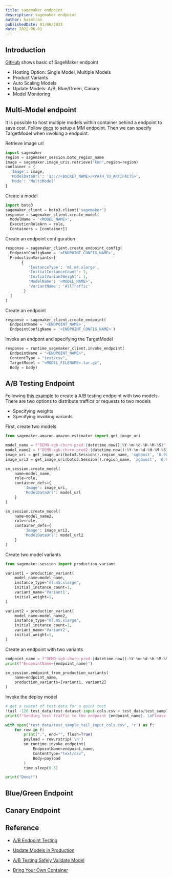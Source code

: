 ```yaml
---
title: sagemaker endpoint
description: sagemaker endpoint
author: haimtran
publishedDate: 01/06/2023
date: 2022-06-01
---
```


## Introduction

[GitHub](https://github.com/cdk-entest/sagemaker-studio) shows basic of SageMaker endpoint

- Hosting Option: Single Model, Multiple Models
- Product Variants
- Auto Scaling Models
- Update Models: A/B, Blue/Green, Canary
- Model Monitoring

## Multi-Model endpoint

<LinkedImage
  alt="sagemaker multi model endpoint"
  src="/thumbnail/sm_multi_model_endpoint.png"
/>

It is possible to host multiple models within container behind a endpoint to save cost. Follow [docs](https://docs.aws.amazon.com/sagemaker/latest/dg/create-multi-model-endpoint.html) to setup a MM endpoint. Then we can specify TargetModel when invoking a endpoint.

Retrieve image url

```py
import sagemaker
region = sagemaker_session.boto_region_name
image = sagemaker.image_uris.retrieve("knn",region=region)
container = {
  'Image': image,
  'ModelDataUrl': 's3://<BUCKET_NAME>/<PATH_TO_ARTIFACTS>',
  'Mode': 'MultiModel'
}
```

Create a model

```py
import boto3
sagemaker_client = boto3.client('sagemaker')
response = sagemaker_client.create_model(
  ModelName = '<MODEL_NAME>',
  ExecutionRoleArn = role,
  Containers = [container])
```

Create an endpoint configuration

```py
response = sagemaker_client.create_endpoint_config(
  EndpointConfigName = '<ENDPOINT_CONFIG_NAME>',
  ProductionVariants=[
       {
          'InstanceType': 'ml.m4.xlarge',
          'InitialInstanceCount': 2,
          'InitialVariantWeight': 1,
          'ModelName': '<MODEL_NAME>',
          'VariantName': 'AllTraffic'
        }
  ]
)
```

Create an endpoint

```py
response = sagemaker_client.create_endpoint(
  EndpointName = '<ENDPOINT_NAME>',
  EndpointConfigName = '<ENDPOINT_CONFIG_NAME>')
```

Invoke an endpont and specifying the TargetModel

```py
response = runtime_sagemaker_client.invoke_endpoint(
  EndpointName = "<ENDPOINT_NAME>",
  ContentType = "text/csv",
  TargetModel = "<MODEL_FILENAME>.tar.gz",
  Body = body)
```

## A/B Testing Endpoint

<LinkedImage
  alt="sagemaker ab testing endpoint"
  src="/thumbnail/sm_ab_testing_endpoint.png"
/>

Following [this example](https://docs.aws.amazon.com/sagemaker/latest/dg/model-ab-testing.html) to create a A/B testing endpoint with two models. There are two options to distribute traffics or requests to two models

- Specifying weights
- Specifying invoking variants

First, create two models

```py
from sagemaker.amazon.amazon_estimator import get_image_uri

model_name = f"DEMO-xgb-churn-pred-{datetime.now():%Y-%m-%d-%H-%M-%S}"
model_name2 = f"DEMO-xgb-churn-pred2-{datetime.now():%Y-%m-%d-%H-%M-%S}"
image_uri = get_image_uri(boto3.Session().region_name, 'xgboost', '0.90-1')
image_uri2 = get_image_uri(boto3.Session().region_name, 'xgboost', '0.90-2')

sm_session.create_model(
    name=model_name,
    role=role,
    container_defs={
        'Image': image_uri,
        'ModelDataUrl': model_url
    }
)

sm_session.create_model(
    name=model_name2,
    role=role,
    container_defs={
        'Image': image_uri2,
        'ModelDataUrl': model_url2
    }
)

```

Create two model variants

```py
from sagemaker.session import production_variant

variant1 = production_variant(
    model_name=model_name,
    instance_type="ml.m5.xlarge",
    initial_instance_count=1,
    variant_name='Variant1',
    initial_weight=1,
)

variant2 = production_variant(
    model_name=model_name2,
    instance_type="ml.m5.xlarge",
    initial_instance_count=1,
    variant_name='Variant2',
    initial_weight=1,
)
```

Create an endpoint with two variants

```py
endpoint_name = f"DEMO-xgb-churn-pred-{datetime.now():%Y-%m-%d-%H-%M-%S}"
print(f"EndpointName={endpoint_name}")

sm_session.endpoint_from_production_variants(
    name=endpoint_name,
    production_variants=[variant1, variant2]
)
```

Invoke the deploy model

```py
# get a subset of test data for a quick test
!tail -120 test_data/test-dataset-input-cols.csv > test_data/test_sample_tail_input_cols.csv
print(f"Sending test traffic to the endpoint {endpoint_name}. \nPlease wait...")

with open('test_data/test_sample_tail_input_cols.csv', 'r') as f:
    for row in f:
        print(".", end="", flush=True)
        payload = row.rstrip('\n')
        sm_runtime.invoke_endpoint(
            EndpointName=endpoint_name,
            ContentType="text/csv",
            Body=payload
        )
        time.sleep(0.5)

print("Done!")
```

## Blue/Green Endpoint

## Canary Endpoint

## Reference

- [A/B Endpoint Testing](https://aws.amazon.com/blogs/machine-learning/a-b-testing-ml-models-in-production-using-amazon-sagemaker/)

- [Update Models in Production](https://docs.aws.amazon.com/sagemaker/latest/dg/deployment-guardrails.html)

- [A/B Testing Safely Validate Model](https://docs.aws.amazon.com/sagemaker/latest/dg/model-ab-testing.html)

- [Bring Your Own Container](https://docs.aws.amazon.com/sagemaker/latest/dg/build-multi-model-build-container.html)
